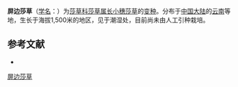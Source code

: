 {{Infraspeciesbox
| name = 屏边莎草
| status = 
| status_system = 
| image =
| genus = Cyperus
| species link = 长小穗莎草
| species = digitatus
| varietas = pingbienensis
| authority = L. K. Dai
}}

'''屏边莎草'''（[[学名|学名]]：{{lang|la|''Cyperus digitatus'' var. ''pingbienensis''}}）为[[莎草科|莎草科]][[莎草属|莎草属]][[长小穗莎草|长小穗莎草]]的[[变种|变种]]。分布于[[中国大陆|中国大陆]]的[[云南|云南]]等地，生长于海拔1,500米的地区，见于潮湿处，目前尚未由人工引种栽培。

== 参考文献 ==
<div class="references-small">
* {{cite web| url =http://www.bioinfo.cn/db05/KmzwSpecies.php?action=view&id=24868| title =屏边莎草（变种）| work =《中国高等植物数据库全库》| publisher =中国科学院微生物研究所| author =昆明植物研究所| accessdate =2009-02-25| deadurl =yes| archiveurl =https://web.archive.org/web/20160305090504/http://www.bioinfo.cn/db05/KmzwSpecies.php?action=view&id=24868| archivedate =2016-03-05}}
</div>

[[Category:莎草属|屏边莎草]]


{{植物小作品}}